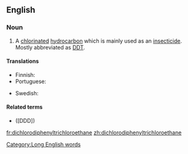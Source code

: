 ==English==

===Noun===
{{en-noun|head=[[dichloro]][[diphenyl]][[trichloro]][[ethane]]|~}}

# {{lb|en|organic compound}} A [[chlorinated]] [[hydrocarbon]] which is mainly used as an [[insecticide]]. Mostly abbreviated as [[DDT]].

====Translations====
{{trans-top|chlorinated hydrocarbon insecticide DDT}}
* Finnish: {{t|fi|diklooridifenyylitrikloorietaani}}
* Portuguese: {{t|pt|diclorodifeniltricloroetano|m}}
{{trans-mid}}
* Swedish: {{t|sv|diklorodifenyltrikloroetan}}
{{trans-bottom}}

====Related terms====
* {{l|en|dichlorodiphenyldichloroethane}} ([DDD])

[[Category:Long English words]]

[[fr:dichlorodiphenyltrichloroethane]]
[[zh:dichlorodiphenyltrichloroethane]]